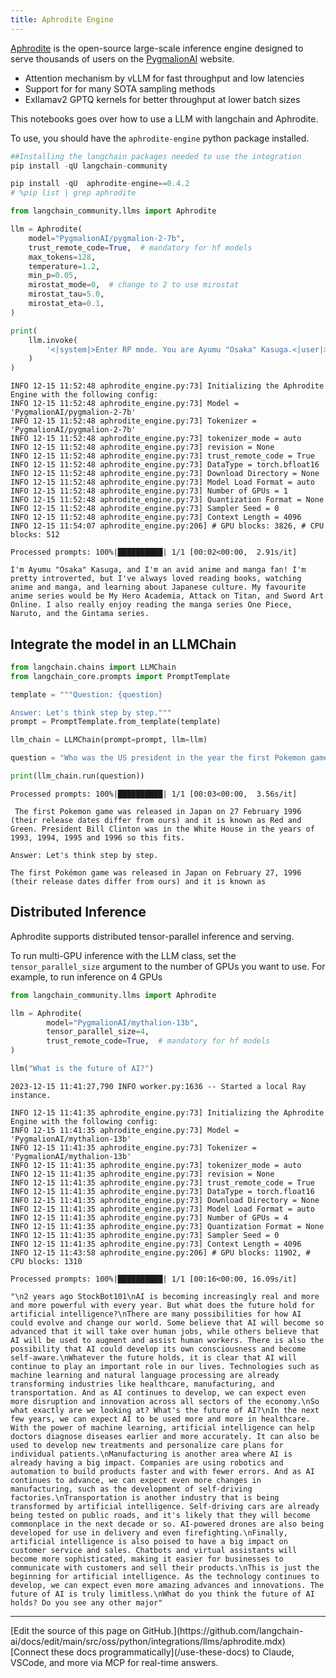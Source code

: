 ```yaml
---
title: Aphrodite Engine
---
```


[Aphrodite](https://github.com/PygmalionAI/aphrodite-engine) is the open-source large-scale inference engine designed to serve thousands of users on the [PygmalionAI](https://pygmalion.chat) website.

* Attention mechanism by vLLM for fast throughput and low latencies
* Support for for many SOTA sampling methods
* Exllamav2 GPTQ kernels for better throughput at lower batch sizes

This notebooks goes over how to use a LLM with langchain and Aphrodite.

To use, you should have the `aphrodite-engine` python package installed.

```python
##Installing the langchain packages needed to use the integration
pip install -qU langchain-community
```

```python
pip install -qU  aphrodite-engine==0.4.2
# %pip list | grep aphrodite
```

```python
from langchain_community.llms import Aphrodite

llm = Aphrodite(
    model="PygmalionAI/pygmalion-2-7b",
    trust_remote_code=True,  # mandatory for hf models
    max_tokens=128,
    temperature=1.2,
    min_p=0.05,
    mirostat_mode=0,  # change to 2 to use mirostat
    mirostat_tau=5.0,
    mirostat_eta=0.1,
)

print(
    llm.invoke(
        '<|system|>Enter RP mode. You are Ayumu "Osaka" Kasuga.<|user|>Hey Osaka. Tell me about yourself.<|model|>'
    )
)
```

```output
INFO 12-15 11:52:48 aphrodite_engine.py:73] Initializing the Aphrodite Engine with the following config:
INFO 12-15 11:52:48 aphrodite_engine.py:73] Model = 'PygmalionAI/pygmalion-2-7b'
INFO 12-15 11:52:48 aphrodite_engine.py:73] Tokenizer = 'PygmalionAI/pygmalion-2-7b'
INFO 12-15 11:52:48 aphrodite_engine.py:73] tokenizer_mode = auto
INFO 12-15 11:52:48 aphrodite_engine.py:73] revision = None
INFO 12-15 11:52:48 aphrodite_engine.py:73] trust_remote_code = True
INFO 12-15 11:52:48 aphrodite_engine.py:73] DataType = torch.bfloat16
INFO 12-15 11:52:48 aphrodite_engine.py:73] Download Directory = None
INFO 12-15 11:52:48 aphrodite_engine.py:73] Model Load Format = auto
INFO 12-15 11:52:48 aphrodite_engine.py:73] Number of GPUs = 1
INFO 12-15 11:52:48 aphrodite_engine.py:73] Quantization Format = None
INFO 12-15 11:52:48 aphrodite_engine.py:73] Sampler Seed = 0
INFO 12-15 11:52:48 aphrodite_engine.py:73] Context Length = 4096
INFO 12-15 11:54:07 aphrodite_engine.py:206] # GPU blocks: 3826, # CPU blocks: 512
```
```output
Processed prompts: 100%|██████████| 1/1 [00:02<00:00,  2.91s/it]
```
```output
I'm Ayumu "Osaka" Kasuga, and I'm an avid anime and manga fan! I'm pretty introverted, but I've always loved reading books, watching anime and manga, and learning about Japanese culture. My favourite anime series would be My Hero Academia, Attack on Titan, and Sword Art Online. I also really enjoy reading the manga series One Piece, Naruto, and the Gintama series.
```

## Integrate the model in an LLMChain

```python
from langchain.chains import LLMChain
from langchain_core.prompts import PromptTemplate

template = """Question: {question}

Answer: Let's think step by step."""
prompt = PromptTemplate.from_template(template)

llm_chain = LLMChain(prompt=prompt, llm=llm)

question = "Who was the US president in the year the first Pokemon game was released?"

print(llm_chain.run(question))
```

```output
Processed prompts: 100%|██████████| 1/1 [00:03<00:00,  3.56s/it]
```
```output
 The first Pokemon game was released in Japan on 27 February 1996 (their release dates differ from ours) and it is known as Red and Green. President Bill Clinton was in the White House in the years of 1993, 1994, 1995 and 1996 so this fits.

Answer: Let's think step by step.

The first Pokémon game was released in Japan on February 27, 1996 (their release dates differ from ours) and it is known as
```

## Distributed Inference

Aphrodite supports distributed tensor-parallel inference and serving.

To run multi-GPU inference with the LLM class, set the `tensor_parallel_size` argument to the number of GPUs you want to use. For example, to run inference on 4 GPUs

```python
from langchain_community.llms import Aphrodite

llm = Aphrodite(
        model="PygmalionAI/mythalion-13b",
        tensor_parallel_size=4,
        trust_remote_code=True,  # mandatory for hf models
)

llm("What is the future of AI?")
```

```output
2023-12-15 11:41:27,790 INFO worker.py:1636 -- Started a local Ray instance.
```
```output
INFO 12-15 11:41:35 aphrodite_engine.py:73] Initializing the Aphrodite Engine with the following config:
INFO 12-15 11:41:35 aphrodite_engine.py:73] Model = 'PygmalionAI/mythalion-13b'
INFO 12-15 11:41:35 aphrodite_engine.py:73] Tokenizer = 'PygmalionAI/mythalion-13b'
INFO 12-15 11:41:35 aphrodite_engine.py:73] tokenizer_mode = auto
INFO 12-15 11:41:35 aphrodite_engine.py:73] revision = None
INFO 12-15 11:41:35 aphrodite_engine.py:73] trust_remote_code = True
INFO 12-15 11:41:35 aphrodite_engine.py:73] DataType = torch.float16
INFO 12-15 11:41:35 aphrodite_engine.py:73] Download Directory = None
INFO 12-15 11:41:35 aphrodite_engine.py:73] Model Load Format = auto
INFO 12-15 11:41:35 aphrodite_engine.py:73] Number of GPUs = 4
INFO 12-15 11:41:35 aphrodite_engine.py:73] Quantization Format = None
INFO 12-15 11:41:35 aphrodite_engine.py:73] Sampler Seed = 0
INFO 12-15 11:41:35 aphrodite_engine.py:73] Context Length = 4096
INFO 12-15 11:43:58 aphrodite_engine.py:206] # GPU blocks: 11902, # CPU blocks: 1310
```
```output
Processed prompts: 100%|██████████| 1/1 [00:16<00:00, 16.09s/it]
```

```output
"\n2 years ago StockBot101\nAI is becoming increasingly real and more and more powerful with every year. But what does the future hold for artificial intelligence?\nThere are many possibilities for how AI could evolve and change our world. Some believe that AI will become so advanced that it will take over human jobs, while others believe that AI will be used to augment and assist human workers. There is also the possibility that AI could develop its own consciousness and become self-aware.\nWhatever the future holds, it is clear that AI will continue to play an important role in our lives. Technologies such as machine learning and natural language processing are already transforming industries like healthcare, manufacturing, and transportation. And as AI continues to develop, we can expect even more disruption and innovation across all sectors of the economy.\nSo what exactly are we looking at? What's the future of AI?\nIn the next few years, we can expect AI to be used more and more in healthcare. With the power of machine learning, artificial intelligence can help doctors diagnose diseases earlier and more accurately. It can also be used to develop new treatments and personalize care plans for individual patients.\nManufacturing is another area where AI is already having a big impact. Companies are using robotics and automation to build products faster and with fewer errors. And as AI continues to advance, we can expect even more changes in manufacturing, such as the development of self-driving factories.\nTransportation is another industry that is being transformed by artificial intelligence. Self-driving cars are already being tested on public roads, and it's likely that they will become commonplace in the next decade or so. AI-powered drones are also being developed for use in delivery and even firefighting.\nFinally, artificial intelligence is also poised to have a big impact on customer service and sales. Chatbots and virtual assistants will become more sophisticated, making it easier for businesses to communicate with customers and sell their products.\nThis is just the beginning for artificial intelligence. As the technology continues to develop, we can expect even more amazing advances and innovations. The future of AI is truly limitless.\nWhat do you think the future of AI holds? Do you see any other major"
```

---

<Callout icon="pen-to-square" iconType="regular">
    [Edit the source of this page on GitHub.](https://github.com/langchain-ai/docs/edit/main/src/oss/python/integrations/llms/aphrodite.mdx)
</Callout>
<Tip icon="terminal" iconType="regular">
    [Connect these docs programmatically](/use-these-docs) to Claude, VSCode, and more via MCP for    real-time answers.
</Tip>
